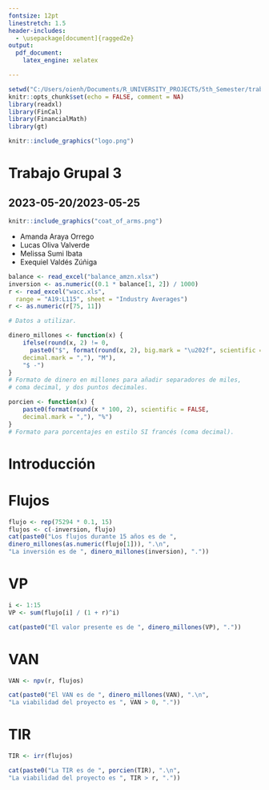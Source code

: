 ```yaml
---
fontsize: 12pt
linestretch: 1.5
header-includes:
  - \usepackage[document]{ragged2e}
output: 
  pdf_document: 
    latex_engine: xelatex

---
```


```r
setwd("C:/Users/oienh/Documents/R_UNIVERSITY_PROJECTS/5th_Semester/trabajo_grupal_3")
knitr::opts_chunk$set(echo = FALSE, comment = NA)
library(readxl)
library(FinCal)
library(FinancialMath)
library(gt)
```

```r
knitr::include_graphics("logo.png")
```

\center

# Trabajo Grupal 3
## 2023-05-20/2023-05-25

```r
knitr::include_graphics("coat_of_arms.png")
```

* Amanda Araya Orrego
* Lucas Oliva Valverde
* Melissa Sumi Ibata
* Exequiel Valdés Zúñiga

\newpage
\justifying


```r
balance <- read_excel("balance_amzn.xlsx")
inversion <- as.numeric((0.1 * balance[1, 2]) / 1000)
r <- read_excel("wacc.xls",
  range = "A19:L115", sheet = "Industry Averages")
r <- as.numeric(r[75, 11])

# Datos a utilizar.
```

```r
dinero_millones <- function(x) {
    ifelse(round(x, 2) != 0,
      paste0("$", format(round(x, 2), big.mark = "\u202f", scientific = FALSE,
    decimal.mark = ","), "M"),
    "$ -")
}
# Formato de dinero en millones para añadir separadores de miles,
# coma decimal, y dos puntos decimales.

porcien <- function(x) {
    paste0(format(round(x * 100, 2), scientific = FALSE,
    decimal.mark = ","), "%")
}
# Formato para porcentajes en estilo SI francés (coma decimal).
```
# Introducción

# Flujos

```r
flujo <- rep(75294 * 0.1, 15)
flujos <- c(-inversion, flujo)
cat(paste0("Los flujos durante 15 años es de ",
dinero_millones(as.numeric(flujo[1])), ".\n",
"La inversión es de ", dinero_millones(inversion), "."))
```

# VP

```r
i <- 1:15
VP <- sum(flujo[i] / (1 + r)^i)

cat(paste0("El valor presente es de ", dinero_millones(VP), "."))
```

# VAN

```r
VAN <- npv(r, flujos)

cat(paste0("El VAN es de ", dinero_millones(VAN), ".\n",
"La viabilidad del proyecto es ", VAN > 0, "."))
```

# TIR

```r
TIR <- irr(flujos)

cat(paste0("La TIR es de ", porcien(TIR), ".\n",
"La viabilidad del proyecto es ", TIR > r, "."))
```

